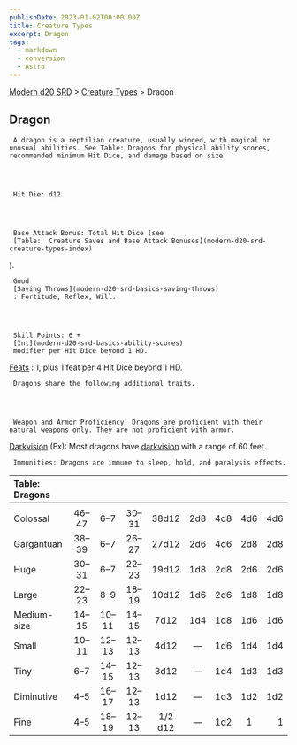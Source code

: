 ```yaml
---
publishDate: 2023-01-02T00:00:00Z
title: Creature Types
excerpt: Dragon
tags:
  - markdown
  - conversion
  - Astro
---
```


[Modern d20 SRD](/#modernD20) > [Creature Types](modern-d20-srd-creature-types-index) > Dragon

## Dragon




     A dragon is a reptilian creature, usually winged, with magical or unusual abilities. See Table: Dragons for physical ability scores, recommended minimum Hit Dice, and damage based on size.




     Hit Die: d12.




     Base Attack Bonus: Total Hit Dice (see
     [Table:  Creature Saves and Base Attack Bonuses](modern-d20-srd-creature-types-index)
).

     Good
     [Saving Throws](modern-d20-srd-basics-saving-throws)
     : Fortitude, Reflex, Will.




     Skill Points: 6 +
     [Int](modern-d20-srd-basics-ability-scores)
     modifier per Hit Dice beyond 1 HD.

[Feats](modern-d20-srd-feats-index)
: 1, plus 1 feat per 4 Hit Dice beyond 1 HD.

     Dragons share the following additional traits.




     Weapon and Armor Proficiency: Dragons are proficient with their natural weapons only. They are not proficient with armor.

[Darkvision](modern-d20-srd-special-abilities-darkvision)
(Ex): Most dragons have
[darkvision](modern-d20-srd-special-abilities-darkvision)
with a range of 60 feet.

     Immunities: Dragons are immune to sleep, hold, and paralysis effects.

| Table: Dragons |      |      |      |         |     |     |     |     |
| :------------- | :--: | :--: | :--: | :-----: | :-: | :-: | :-: | --: |
|                |      |      |      |         |     |     |     |     |
| Colossal       | 46–47 |  6–7  | 30–31 |  38d12  | 2d8 | 4d8 | 4d6 | 4d6 |
| Gargantuan     | 38–39 |  6–7  | 26–27 |  27d12  | 2d6 | 4d6 | 2d8 | 2d8 |
| Huge           | 30–31 |  6–7  | 22–23 |  19d12  | 1d8 | 2d8 | 2d6 | 2d6 |
| Large          | 22–23 |  8–9  | 18–19 |  10d12  | 1d6 | 2d6 | 1d8 | 1d8 |
| Medium-size    | 14–15 | 10–11 | 14–15 |  7d12   | 1d4 | 1d8 | 1d6 | 1d6 |
| Small          | 10–11 | 12–13 | 12–13 |  4d12   |  —   | 1d6 | 1d4 | 1d4 |
| Tiny           |  6–7  | 14–15 | 12–13 |  3d12   |  —   | 1d4 | 1d3 | 1d3 |
| Diminutive     |  4–5  | 16–17 | 12–13 |  1d12   |  —   | 1d3 | 1d2 | 1d2 |
| Fine           |  4–5  | 18–19 | 12–13 | 1/2 d12 |  —   | 1d2 |  1  |   1 |
